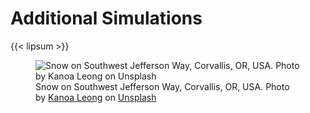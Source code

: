 # Additional Simulations

{{< lipsum >}}

![Snow on Southwest Jefferson Way, Corvallis, OR, USA. Photo by <a href="https://unsplash.com/@kleong808?utm_content=creditCopyText&utm_medium=referral&utm_source=unsplash">Kanoa Leong</a> on <a href="https://unsplash.com/photos/a-sidewalk-covered-in-snow-next-to-trees-lBrBF9We7jo?utm_content=creditCopyText&utm_medium=referral&utm_source=unsplash">Unsplash</a>](images/kanoa-leong-lBrBF9We7jo-unsplash.jpg){#fig-snow fig-scap="Snow on Southwest Jefferson Way."}


  